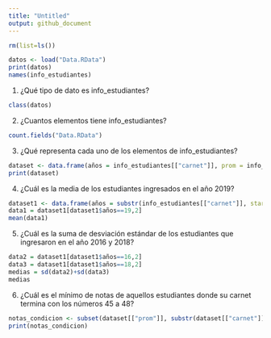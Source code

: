 ```yaml
---
title: "Untitled"
output: github_document
---
```


```R
rm(list=ls())
```

```R
datos <- load("Data.RData")
print(datos)
names(info_estudiantes)
```

1. ¿Qué tipo de dato es info_estudiantes?

```R
class(datos)
```

2. ¿Cuantos elementos tiene info_estudiantes?

```R
count.fields("Data.RData")
```

3. ¿Qué representa cada uno de los elementos de info_estudiantes?
```r
dataset <- data.frame(años = info_estudiantes[["carnet"]], prom = info_estudiantes[["promedio"]], tip =info_estudiantes[["tipo"]] )
print(dataset)
```
4. ¿Cuál es la media de los estudiantes ingresados en el año 2019?
```r
dataset1 <- data.frame(años = substr(info_estudiantes[["carnet"]], start = 1, stop = 2), prom = info_estudiantes[["promedio"]], tip =info_estudiantes[["tipo"]] )
data1 = dataset1[dataset1$años==19,2]
mean(data1)
```
5. ¿Cuál es la suma de desviación estándar de los estudiantes que
ingresaron en el año 2016 y 2018?
```r
data2 = dataset1[dataset1$años==16,2]
data3 = dataset1[dataset1$años==18,2]
medias = sd(data2)+sd(data3)
medias
```

6. ¿Cuál es el mínimo de notas de aquellos estudiantes donde su
carnet termina con los números 45 a 48?
```r
notas_condicion <- subset(dataset[["prom"]], substr(dataset[["carnet"]], -2,2) %in% c("45", "46", "47", "48"))
print(notas_condicion)
```